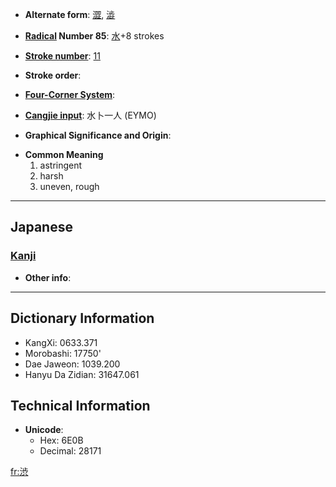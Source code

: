 * '''Alternate form''': [[澀]], [[澁]]

* '''[[Wiktionary:Chinese radical index| Radical]] Number 85''': [[Wiktionary:Chinese radical index 水|水]]+8 strokes

* '''[[Wiktionary:Chinese total strokes index|Stroke number]]''': [[Wiktionary:Chinese total strokes index 11|11]]

* '''Stroke order''': 

* '''[[Wiktionary:Chinese four corner index|Four-Corner System]]''': 

* '''[[Wiktionary:Chinese Cangjie index|Cangjie input]]''': 水卜一人 (EYMO)

* '''Graphical Significance and Origin''': 

* '''Common Meaning'''
*#astringent
*# harsh
*# uneven, rough


----

==Japanese==
===[[Kanji]]===
{{kanji|on readings=[[じゅう]] (jū)|kun readings=[[しぶい]] (shibui), [[しぶ]] (shibu)}}

* '''Other info''':  

----

== Dictionary Information ==

* KangXi: 0633.371
* Morobashi: 17750'
* Dae Jaweon: 1039.200
* Hanyu Da Zidian: 31647.061

== Technical Information ==

* '''Unicode''':
** Hex: 6E0B
** Decimal: 28171

[[fr:渋]]